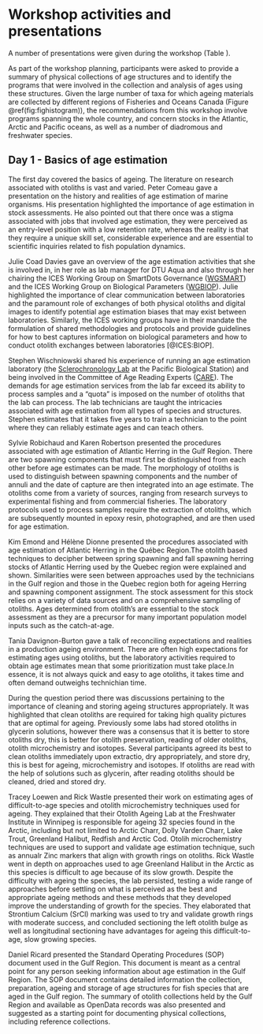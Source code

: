 # Workshop activities and presentations

A number of presentations were given during the workshop (Table \ref{tab:talks}).

As part of the workshop planning, participants were asked to provide a summary of physical collections of age structures and to identify the programs that were involved in the collection and analysis of ages using these structures. Given the large number of taxa for which ageing materials are collected by different regions of Fisheries and Oceans Canada (Figure \@ref(fig:fighistogram)), the recommendations from this workshop involve programs spanning the whole country, and concern stocks in the Atlantic, Arctic and Pacific oceans, as well as a number of diadromous and freshwater species.

## Day 1 - Basics of age estimation {#sec:day1}

The first day covered the basics of ageing. The literature on research associated with otoliths is vast and varied. Peter Comeau gave a presentation on the history and realities of age estimation of marine organisms. His presentation highlighted the importance of age estimation in stock assessments. He also pointed out that there once was a stigma associated with jobs that involved age estimation, they were perceived as an entry-level position with a low retention rate, whereas the reality is that they require a unique skill set, considerable experience and are essential to scientific inquiries related to fish population dynamics.

Julie Coad Davies gave an overview of the age estimation activities that she is involved in, in her role as lab manager for DTU Aqua and also through her chairing the ICES Working Group on SmartDots Governance ([WGSMART](https://www.ices.dk/community/groups/Pages/WGSMART.aspx)) and the ICES Working Group on Biological Parameters ([WGBIOP](https://www.ices.dk/community/groups/Pages/WGBIOP.aspx)). Julie highlighted the importance of clear communication between laboratories and the paramount role of exchanges of both physical otoliths and digital images to identify potential age estimation biases that may exist between laboratories. Similarly, the ICES working groups have in their mandate the formulation of shared methodologies and protocols and provide guidelines for how to best captures information on biological parameters and how to conduct otolith exchanges between laboratories [@ICES:BIOP].

Stephen Wischniowski shared his experience of running an age estimation laboratory (the [Sclerochronology Lab](https://www.pac.dfo-mpo.gc.ca/science/species-especes/agelab-scalimetrie/index-eng.html) at the Pacific Biological Station) and being involved in the Committee of Age Reading Experts ([CARE](https://care.psmfc.org/)). The demands for age estimation services from the lab far exceed its ability to process samples and a "quota" is imposed on the number of otoliths that the lab can process. The lab technicians are taught the intricacies associated with age estimation from all types of species and structures. Stephen estimates that it takes five years to train a technician to the point where they can reliably estimate ages and can teach others.

Sylvie Robichaud and Karen Robertson presented the procedures associated with age estimation of Atlantic Herring in the Gulf Region. There are two spawning components that must first be distinguished from each other before age estimates can be made. The morphology of otoliths is used to distinguish between spawning components and the number of annuli and the date of capture are then integrated into an age estimate. The otoliths come from a variety of sources, ranging from research surveys to experimental fishing and from commercial fisheries. The laboratory protocols used to process samples require the extraction of otoliths, which are subsequently mounted in epoxy resin, photographed, and are then used for age estimation. 

Kim Emond and Hélène Dionne presented the procedures associated with age estimation of Atlantic Herring in the Québec Region.The otolith based techniques to decipher between spring spawning and fall spawning herring stocks of Atlantic Herring used by the Quebec region were explained and shown. Similarities were seen between approaches used by the technicians in the Gulf region and those in the Quebec region both for ageing Herring and spawning component assignment. The stock assessment for this stock relies on a variety of data sources and on a comprehensive sampling of otoliths. Ages determined from otolith's are essential to the stock assessment as they are a precursor for many important population model inputs such as the catch-at-age. 

Tania Davignon-Burton gave a talk of reconciling expectations and realities in a production ageing environment. There are often high expectations for estimating ages using otoliths, but the laboratory activities required to obtain age estimates mean that some prioritization must take place.In essence, it is not always quick and easy to age otoliths, it takes time and often demand outweighs technichian time.

During the question period there was discussions pertaining to the importance of cleaning and storing ageing structures appropriately. It was highlighted that clean otoliths are required for taking high quality pictures that are optimal for ageing. Previously some labs had stored otoliths in glycerin solutions, however there was a consensus that it is better to store otoliths dry, this is better for otolith preservation, reading of older otoliths, otolith microchemistry and isotopes. Several participants agreed its best to clean otoliths immediately upon extractio, dry appropriately, and store dry, this is best for ageing, microchemistry and isotopes. If otoliths are read with the help of solutions such as glycerin, after reading otoliths should be cleaned, dried and stored dry. 

Tracey Loewen and Rick Wastle presented their work on estimating ages of difficult-to-age species and otolith microchemistry techniques used for ageing. They explained that their Otolith Ageing Lab at the Freshwater Institute in Winnipeg is responsible for ageing 32 species found in the Arctic, including but not limited to Arctic Charr, Dolly Varden Charr, Lake Trout, Greenland Halibut, Redfish and Arctic Cod. Otolih microchemistry techniques are used to support and validate age estimation technique, such as annualr Zinc markers that align with growth rings on otoliths. Rick Wastle went in depth on approaches used to age Greenland Halibut in the Arctic as this species is difficult to age because of its slow growth. Despite the difficulty with ageing the species, the lab persisted, testing a wide range of approaches before settling on what is perceived as the best and  appropriate ageing methods and these methods that they developed improve the understanding of growth for the species. They elaborated that Strontium Calcium (SrCl) marking was used to try and validate growth rings with moderate success, and concluded sectioning the left otolith bulge as well as longitudinal sectioning have advantages for ageing this difficult-to-age, slow growing species. 

Daniel Ricard presented the Standard Operating Procedures (SOP) document used in the Gulf Region. This document is meant as a central point for any person seeking information about age estimation in the Gulf Region. The SOP document contains detailed information the collection, preparation, ageing and storage of age structures for fish species that are aged in the Gulf region. The summary of otolith collections held by the Gulf Region and available as OpenData records was also presented and suggested as a starting point for documenting physical collections, including reference collections.
